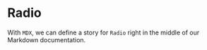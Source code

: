 <!--- Radio.stories.mdx -->



<Meta title="Atoms/Radio" component={Radio} />

# Radio

With `MDX`, we can define a story for `Radio` right in the middle of our
Markdown documentation.

<Canvas>
  <Story name="Radio">
    <Radio />
    <Radio checked />
  </Story>
</Canvas>